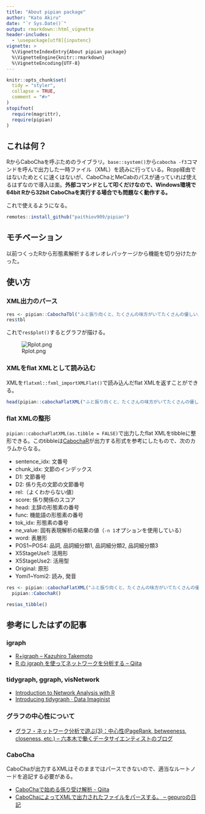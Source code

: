 ```yaml
---
title: "About pipian package"
author: "Kato Akiru"
date: "`r Sys.Date()`"
output: rmarkdown::html_vignette
header-includes:
  - \usepackage[utf8]{inputenc}
vignette: >
  %\VignetteIndexEntry{About pipian package}
  %\VignetteEngine{knitr::rmarkdown}
  %\VignetteEncoding{UTF-8}
---
```


```r
knitr::opts_chunk$set(
  tidy = "styler",
  collapse = TRUE,
  comment = "#>"
)
stopifnot(
  require(magrittr),
  require(pipian)
)
```

## これは何？

RからCaboChaを呼ぶためのライブラリ。`base::system()`から`cabocha -f3`コマンドを呼んで出力した一時ファイル（XML）を読みに行っている。Rcpp経由ではないためとくに速くはないが、CaboChaとMeCabのパスが通っていれば使えるはずなので導入は楽。**外部コマンドとして叩くだけなので、Windows環境で64bit Rから32bit CaboChaを実行する場合でも問題なく動作する。**

これで使えるようになる。

``` R
remotes::install_github("paithiov909/pipian")
```

## モチベーション

以前つくったRから形態素解析するオレオレパッケージから機能を切り分けたかった。

## 使い方

### XML出力のパース

```r
res <- pipian::CabochaTbl("ふと振り向くと、たくさんの味方がいてたくさんの優しい人間がいることを、わざわざ自分の誕生日が来ないと気付けない自分を奮い立たせながらも、毎日こんな、湖のようななんの引っ掛かりもない、落ちつき倒し、音一つも感じさせない人間でいれる方に憧れを持てたとある25歳の眩しき朝のことでした")
res$tbl
```

これで`res$plot()`するとグラフが描ける。

![Rplot.png](https://qiita-image-store.s3.amazonaws.com/0/228173/60b9dc99-954e-82a0-b428-9dba6ffd0520.png)

### XMLをflat XMLとして読み込む

XMLを`flatxml::fxml_importXMLFlat()`で読み込んだflat XMLを返すことができる。

```r
head(pipian::cabochaFlatXML("ふと振り向くと、たくさんの味方がいてたくさんの優しい人間がいることを、わざわざ自分の誕生日が来ないと気付けない自分を奮い立たせながらも、毎日こんな、湖のようななんの引っ掛かりもない、落ちつき倒し、音一つも感じさせない人間でいれる方に憧れを持てたとある25歳の眩しき朝のことでした"))
```

### flat XMLの整形

`pipian::cabochaFlatXML(as.tibble = FALSE)`で出力したflat XMLをtibbleに整形できる。このtibbleは[CabochaR](https://minowalab.org/cabochar/)が出力する形式を参考にしたもので、次のカラムからなる。

- sentence_idx: 文番号
- chunk_idx: 文節のインデックス
- D1: 文節番号
- D2: 係り先の文節の文節番号
- rel:（よくわからない値）
- score: 係り関係のスコア
- head: 主辞の形態素の番号
- func: 機能語の形態素の番号
- tok_idx: 形態素の番号
- ne_value: 固有表現解析の結果の値（`-n 1`オプションを使用している）
- word: 表層形
- POS1~POS4: 品詞, 品詞細分類1, 品詞細分類2, 品詞細分類3
- X5StageUse1: 活用形
- X5StageUse2: 活用型
- Original: 原形
- Yomi1~Yomi2: 読み, 発音

```r
res <- pipian::cabochaFlatXML("ふと振り向くと、たくさんの味方がいてたくさんの優しい人間がいることを、わざわざ自分の誕生日が来ないと気付けない自分を奮い立たせながらも、毎日こんな、湖のようななんの引っ掛かりもない、落ちつき倒し、音一つも感じさせない人間でいれる方に憧れを持てたとある25歳の眩しき朝のことでした") %>%
  pipian::CabochaR()

res$as_tibble()
```

## 参考にしたはずの記事

### igraph

- [R+igraph – Kazuhiro Takemoto](https://sites.google.com/site/kztakemoto/r-seminar-on-igraph---supplementary-information)
- [R の igraph を使ってネットワークを分析する – Qiita](https://qiita.com/tomov3/items/c72e06eaf300b322e99d)

### tidygraph, ggraph, visNetwork

- [Introduction to Network Analysis with R](https://www.jessesadler.com/post/network-analysis-with-r/)
- [Introducing tidygraph · Data Imaginist](https://www.data-imaginist.com/2017/introducing-tidygraph/)

### グラフの中心性について

- [グラフ・ネットワーク分析で遊ぶ(3)：中心性(PageRank, betweeness, closeness, etc.) – 六本木で働くデータサイエンティストのブログ](http://tjo.hatenablog.com/entry/2015/12/09/190000)

### CaboCha

CaboChaが出力するXMLはそのままではパースできないので、適当なルートノードを追記する必要がある。

- [CaboChaで始める係り受け解析 - Qiita](https://qiita.com/nezuq/items/f481f07fc0576b38e81d)
- [CaboChaによってXMLで出力されたファイルをパースする。 – gepuroの日記](http://d.hatena.ne.jp/gepuro/20111014/1318610472)

